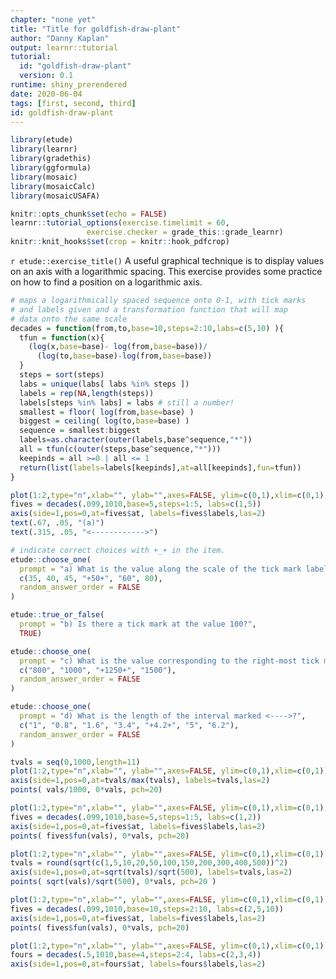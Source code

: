```yaml
---
chapter: "none yet"
title: "Title for goldfish-draw-plant"
author: "Danny Kaplan"
output: learnr::tutorial
tutorial:
  id: "goldfish-draw-plant"
  version: 0.1
runtime: shiny_prerendered
date: 2020-06-04 
tags: [first, second, third]
id: goldfish-draw-plant
---
```


```r
library(etude)
library(learnr)
library(gradethis)
library(ggformula)
library(mosaic)
library(mosaicCalc)
library(mosaicUSAFA)

knitr::opts_chunk$set(echo = FALSE)
learnr::tutorial_options(exercise.timelimit = 60, 
                 exercise.checker = grade_this::grade_learnr)
knitr::knit_hooks$set(crop = knitr::hook_pdfcrop)
```


`r etude::exercise_title()` A useful graphical technique is to display values on an axis with a logarithmic spacing. This exercise provides some practice on how to find a position on a logarithmic axis.


```r
# maps a logarithmically spaced sequence onto 0-1, with tick marks
# and labels given and a transformation function that will map
# data onto the same scale
decades = function(from,to,base=10,steps=2:10,labs=c(5,10) ){
  tfun = function(x){
    (log(x,base=base)- log(from,base=base))/
      (log(to,base=base)-log(from,base=base))
  }
  steps = sort(steps)
  labs = unique(labs[ labs %in% steps ])
  labels = rep(NA,length(steps))
  labels[steps %in% labs] = labs # still a number!
  smallest = floor( log(from,base=base) )
  biggest = ceiling( log(to,base=base) )
  sequence = smallest:biggest
  labels=as.character(outer(labels,base^sequence,"*"))
  all = tfun(c(outer(steps,base^sequence,"*")))
  keepinds = all >=0 | all <= 1
  return(list(labels=labels[keepinds],at=all[keepinds],fun=tfun))
}
```



```r
plot(1:2,type="n",xlab="", ylab="",axes=FALSE, ylim=c(0,1),xlim=c(0,1))
fives = decades(.099,1010,base=5,steps=1:5, labs=c(1,5))
axis(side=1,pos=0,at=fives$at, labels=fives$labels,las=2)
text(.67, .05, "(a)")
text(.315, .05, "<------------>")
```


```r
# indicate correct choices with +_+ in the item.
etude::choose_one(
  prompt = "a) What is the value along the scale of the tick mark labeled (a)?",
  c(35, 40, 45, "+50+", "60", 80),
  random_answer_order = FALSE
)
```

```r
etude::true_or_false(
  prompt = "b) Is there a tick mark at the value 100?",
  TRUE)
```


```r
etude::choose_one(
  prompt = "c) What is the value corresponding to the right-most tick mark on the scale?",
  c("800", "1000", "+1250+", "1500"),
  random_answer_order = FALSE
)
```

```r
etude::choose_one(
  prompt = "d) What is the length of the interval marked <---->?",
  c("1", "0.8", "1.6", "3.4", "+4.2+", "5", "6.2"),
  random_answer_order = FALSE
)
```

<!-- Some other scales for other problems? -->
```r
tvals = seq(0,1000,length=11)
plot(1:2,type="n",xlab="", ylab="",axes=FALSE, ylim=c(0,1),xlim=c(0,1))
axis(side=1,pos=0,at=tvals/max(tvals), labels=tvals,las=2)
points( vals/1000, 0*vals, pch=20)
```

```r
plot(1:2,type="n",xlab="", ylab="",axes=FALSE, ylim=c(0,1),xlim=c(0,1))
fives = decades(.099,1010,base=5,steps=1:5, labs=c(1,2))
axis(side=1,pos=0,at=fives$at, labels=fives$labels,las=2)
points( fives$fun(vals), 0*vals, pch=20)
```

```r
plot(1:2,type="n",xlab="", ylab="",axes=FALSE, ylim=c(0,1),xlim=c(0,1))
tvals = round(sqrt(c(1,5,10,20,50,100,150,200,300,400,500))^2)
axis(side=1,pos=0,at=sqrt(tvals)/sqrt(500), labels=tvals,las=2)
points( sqrt(vals)/sqrt(500), 0*vals, pch=20 )
```


```r
plot(1:2,type="n",xlab="", ylab="",axes=FALSE, ylim=c(0,1),xlim=c(0,1))
fives = decades(.099,1010,base=10,steps=2:10, labs=c(2,5,10))
axis(side=1,pos=0,at=fives$at, labels=fives$labels,las=2)
points( fives$fun(vals), 0*vals, pch=20)
```





```r
plot(1:2,type="n",xlab="", ylab="",axes=FALSE, ylim=c(0,1),xlim=c(0,1))
fours = decades(.5,1010,base=4,steps=2:4, labs=c(2,3,4))
axis(side=1,pos=0,at=fours$at, labels=fours$labels,las=2)
```



